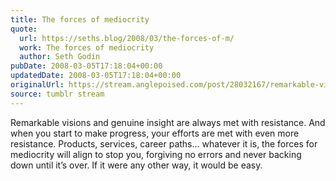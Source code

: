 ```yaml
---
title: The forces of mediocrity
quote:
  url: https://seths.blog/2008/03/the-forces-of-m/
  work: The forces of mediocrity
  author: Seth Godin
pubDate: 2008-03-05T17:18:04+00:00
updatedDate: 2008-03-05T17:18:04+00:00
originalUrl: https://stream.anglepoised.com/post/28032167/remarkable-visions-and-genuine-insight-are-always
source: tumblr stream
---
```


Remarkable visions and genuine insight are always met with resistance. And when you start to make progress, your efforts are met with even more resistance. Products, services, career paths&hellip; whatever it is, the forces for mediocrity will align to stop you, forgiving no errors and never backing down until it&rsquo;s over. If it were any other way, it would be easy.

